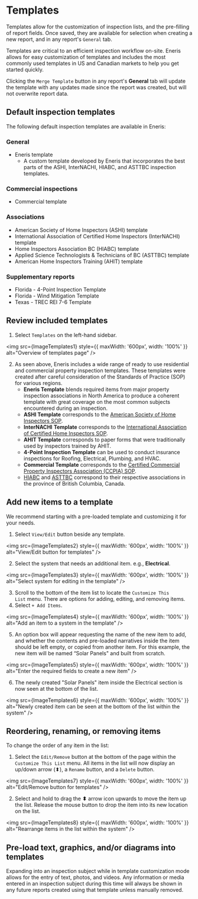 
# Templates

Templates allow for the customization of inspection lists, and the pre-filling of report fields. Once saved, they are available for selection when creating a new report, and in any report's `General` tab.

Templates are critical to an efficient inspection workflow on-site. Eneris allows for easy customization of templates and includes the most commonly used templates in US and Canadian markets to help you get started quickly.

Clicking the `Merge Template` button in any report's **General** tab will update the template with any updates made since the report was created, but will not overwrite report data.

## Default inspection templates

The following default inspection templates are available in Eneris:

### General

- Eneris template
    - A custom template developed by Eneris that incorporates the best parts of the ASHI, InterNACHI, HIABC, and ASTTBC inspection templates.

### Commercial inspections

- Commercial template

### Associations

- American Society of Home Inspectors (ASHI) template
- International Association of Certified Home Inspectors (InterNACHI) template
- Home Inspectors Association BC (HIABC) template
- Applied Science Technologists & Technicians of BC (ASTTBC) template
- American Home Inspectors Training (AHIT) template

### Supplementary reports

- Florida - 4-Point Inspection Template
- Florida - Wind Mitigation Template
- Texas - TREC REI 7-6 Template

## Review included templates

1. Select `Templates` on the left-hand sidebar.

<img src={ImageTemplates1} style={{ maxWidth: '600px', width: '100%' }} alt="Overview of templates page" />

2. As seen above, Eneris includes a wide range of ready to use residential and commercial property inspection templates. These templates were created after careful consideration of the Standards of Practice (SOP) for various regions.
    - **Eneris Template** blends required items from major property inspection associations in North America to produce a coherent template with great coverage on the most common subjects encountered during an inspection.
    - **ASHI Template** corresponds to the [American Society of Home Inspectors SOP](https://www.homeinspector.org/Resources/Standard-of-Practice).
    - **InterNACHI** **Template** corresponds to the [International Association of Certified Home Inspectors SOP](https://www.nachi.org/sop.htm).
    - **AHIT Template** corresponds to paper forms that were traditionally used by inspectors trained by AHIT.
    - **4-Point** **Inspection Template** can be used to conduct insurance inspections for Roofing, Electrical, Plumbing, and HVAC.
    - **Commercial Template** corresponds to the [Certified Commercial Property Inspectors Association (CCPIA) SOP](https://ccpia.org/standards-of-practice/).
    - [HIABC](https://hiabc.ca/wp-content/uploads/2018/08/HIABC-Scope-of-Inspection.pdf) and [ASTTBC](https://asttbc.org/wp-content/uploads/2021/10/2016-Standards-of-Inspection.pdf) correspond to their respective associations in the province of British Columbia, Canada.

## Add new items to a template

We recommend starting with a pre-loaded template and customizing it for your needs.

1. Select `View/Edit` button beside any template.

<img src={ImageTemplates2} style={{ maxWidth: '600px', width: '100%' }} alt="View/Edit button for templates" />

2. Select the system that needs an additional item. e.g., **Electrical**.

<img src={ImageTemplates3} style={{ maxWidth: '600px', width: '100%' }} alt="Select system for editing in the template" />

3. Scroll to the bottom of the item list to locate the `Customize This List` menu. There are options for adding, editing, and removing items.
4. Select `+ Add Items`.

<img src={ImageTemplates4} style={{ maxWidth: '600px', width: '100%' }} alt="Add an item to a system in the template" />

5. An option box will appear requesting the name of the new item to add, and whether the contents and pre-loaded narratives inside the item should be left empty, or copied from another item. For this example, the new item will be named “Solar Panels" and built from scratch.

<img src={ImageTemplates5} style={{ maxWidth: '600px', width: '100%' }} alt="Enter the required fields to create a new item" />

6. The newly created "Solar Panels" item inside the Electrical section is now seen at the bottom of the list.

<img src={ImageTemplates6} style={{ maxWidth: '600px', width: '100%' }} alt="Newly created item can be seen at the bottom of the list within the system" />

## Reordering, renaming, or removing items

To change the order of any item in the list:

1. Select the `Edit/Remove` button at the bottom of the page within the `Customize This List` menu. All items in the list will now display an up/down  arrow (⬍), a `Rename` button, and a `Delete` button.

<img src={ImageTemplates7} style={{ maxWidth: '600px', width: '100%' }} alt="Edit/Remove button for templates" />

2. Select and hold to drag the **⬍** arrow icon upwards to move the item up the list. Release the mouse button to drop the item into its new location on the list.

<img src={ImageTemplates8} style={{ maxWidth: '600px', width: '100%' }} alt="Rearrange items in the list within the system" />

## Pre-load text, graphics, and/or diagrams into templates

Expanding into an inspection subject while in template customization mode allows for the entry of text, photos, and videos. Any information or media entered in an inspection subject during this time will always be shown in any future reports created using that template unless manually removed.